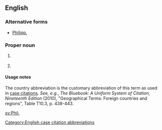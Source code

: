 {{also|Phil|Phil.|phil-|-phil}}
==English==

===Alternative forms===
* [[Philipp.]]

===Proper noun===
{{en-proper noun}}

# {{label|en|biblical}} {{abbreviation of|Philippians|lang=en}}
# {{label|en|legal}} {{abbreviation of|Philippines|lang=en}}

====Usage notes====
The country abbreviation is the customary abbreviation of this term as used in [[case citation]]s. ''See, e.g.'', ''The Bluebook: A Uniform System of Citation, Nineteenth Edition'' (2010), "Geographical Terms: Foreign countries and regions", Table T10.3, p. 438-443.

[[Category:English case citation abbreviations]]

[[sv:Phil.]]